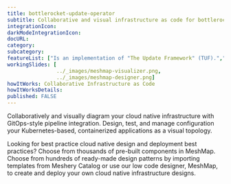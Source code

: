 ```yaml
---
title: bottlerocket-update-operator
subtitle: Collaborative and visual infrastructure as code for bottlerocket-update-operator
integrationIcon: 
darkModeIntegrationIcon: 
docURL: 
category: 
subcategory: 
featureList: ["Is an implementation of "The Update Framework" (TUF).","Allows for checking and starting system updates from TUF repo.","Automates interactions with the update API."]
workingSlides: [
				../_images/meshmap-visualizer.png,
				../_images/meshmap-designer.png]
howItWorks: Collaborative Infrastructure as Code
howItWorksDetails: 
published: FALSE
---
```


<p>
    Collaboratively and visually diagram your cloud native infrastructure with GitOps-style pipeline integration. Design, test, and manage configuration your Kubernetes-based, containerized applications as a visual topology.
</p>
<p>
    Looking for best practice cloud native design and deployment best practices? Choose from thousands of pre-built components in MeshMap. Choose from hundreds of ready-made design patterns by importing templates from Meshery Catalog or use our low code designer, MeshMap, to create and deploy your own cloud native infrastructure designs.
</p>